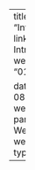 ---
title: "Introduction"
linktitle: "1: Introduction"
week_id: "01-intro"

date: 2025-08-25
menu:
  weeks:
    parent: Weeks
    weight: 1
type: weeks
---